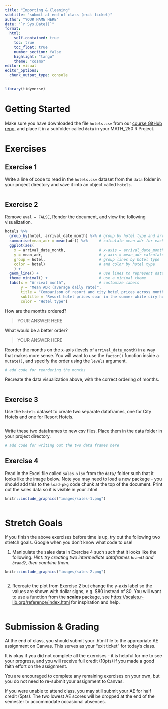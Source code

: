 ```yaml
---
title: "Importing & Cleaning"
subtitle: "submit at end of class (exit ticket)"
author: "YOUR NAME HERE"
date: "`r Sys.Date()`"
format: 
  html:
    self-contained: true
    toc: true
    toc_float: true
    number_section: false
    highlight: "tango"
    theme: "cosmo"
editor: visual
editor_options: 
  chunk_output_type: console
---
```


```r
library(tidyverse)
```

# Getting Started

Make sure you have downloaded the file `hotels.csv` from our [course GitHub repo](https://github.com/kgfitzgerald/APU_MATH_250_templates), and place it in a subfolder called `data` in your MATH_250 R Project.

# Exercises

## Exercise 1

Write a line of code to read in the `hotels.csv` dataset from the `data` folder in your project directory and save it into an object called `hotels`.

```r

```

## Exercise 2

Remove `eval = FALSE`, Render the document, and view the following visualization.

```r
hotels %>%
  group_by(hotel, arrival_date_month) %>% # group by hotel type and arrival month
  summarise(mean_adr = mean(adr)) %>%     # calculate mean adr for each group
  ggplot(aes(
    x = arrival_date_month,               # x-axis = arrival_date_month
    y = mean_adr,                         # y-axis = mean_adr calculated above
    group = hotel,                        # group lines by hotel type
    color = hotel)                        # and color by hotel type
    ) +
  geom_line() +                           # use lines to represent data
  theme_minimal() +                       # use a minimal theme
  labs(x = "Arrival month",               # customize labels
       y = "Mean ADR (average daily rate)",
       title = "Comparison of resort and city hotel prices across months",
       subtitle = "Resort hotel prices soar in the summer while ciry hotel prices remain relatively constant throughout the year",
       color = "Hotel type")
```

How are the months ordered?

> YOUR ANSWER HERE

What would be a better order?

> YOUR ANSWER HERE

Reorder the months on the x-axis (levels of `arrival_date_month`) in a way that makes more sense. You will want to use the `factor()` function inside a `mutate()`, and specify the order using the `levels` argument.

```r
# add code for reordering the months

```

Recreate the data visualization above, with the correct ordering of months.

```r

```

## Exercise 3

Use the `hotels` dataset to create two separate dataframes, one for City Hotels and one for Resort Hotels.

```r

```

Write these two dataframes to new csv files. Place them in the data folder in your project directory.

```r
# add code for writing out the two data frames here

```

## Exercise 4

Read in the Excel file called `sales.xlsx` from the `data/` folder such that it looks like the image below. Note you may need to load a new package - you should add this to the `load-pkg` code chunk at the top of the document. Print out the sales data so it is visible in your .html

```r
knitr::include_graphics("images/sales-1.png")
```

```r


```

# Stretch Goals

If you finish the above exercises before time is up, try out the following two stretch goals. Google when you don't know what code to use!

1.  Manipulate the sales data in Exercise 4 such such that it looks like the following. *Hint: try creating two intermediate dataframes `brand1`* *and `brand2`, then combine them.*

```r
knitr::include_graphics("images/sales-2.png")
```

```r

```

2.  Recreate the plot from Exercise 2 but change the y-axis label so the values are shown with dollar signs, e.g. \$80 instead of 80. You will want to use a function from the **scales** package, see <https://scales.r-lib.org/reference/index.html> for inspiration and help.

```r

```

# Submission & Grading

At the end of class, you should submit your .html file to the appropriate AE assignment on Canvas. This serves as your "exit ticket" for today's class.

It is okay if you did not complete all the exercises - it is helpful for me to see your progress, and you will receive full credit (10pts) if you made a good faith effort on the assignment.

You are encouraged to complete any remaining exercises on your own, but you do not need to re-submit your assignment to Canvas.

If you were unable to attend class, you may still submit your AE for half credit (5pts). The two lowest AE scores will be dropped at the end of the semester to accommodate occasional absences.
